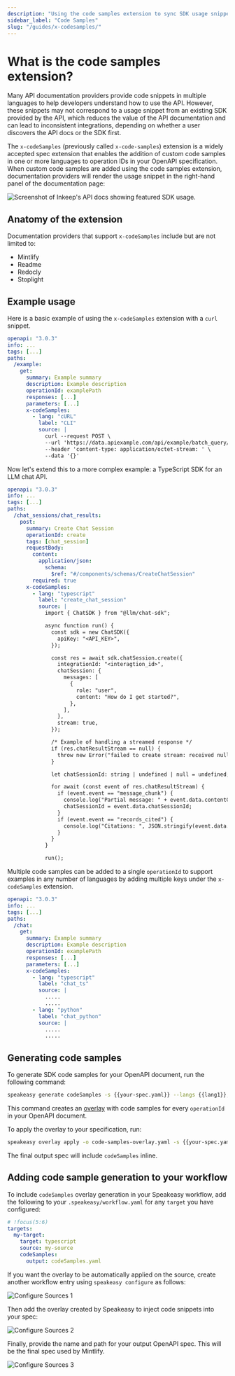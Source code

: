 ```yaml
---
description: "Using the code samples extension to sync SDK usage snippets with your documentation site."
sidebar_label: "Code Samples"
slug: "/guides/x-codesamples/"
---
```



# What is the code samples extension?

Many API documentation providers provide code snippets in multiple languages to help developers understand how to use the API. However, these snippets
may not correspond to a usage snippet from an existing SDK provided by the API, which reduces the value of the API documentation and can lead to inconsistent integrations, depending on whether a user discovers the API docs or the SDK first.

The `x-codeSamples` (previously called `x-code-samples`) extension is a widely accepted spec extension that enables the addition of custom code samples in one or more languages to operation IDs in your OpenAPI specification.
When custom code samples are added using the code samples extension, documentation providers will render the usage snippet in the right-hand panel of the documentation page:

![Screenshot of Inkeep's API docs showing featured SDK usage.](./docs-example.png)

## Anatomy of the extension

<Table 
  data={[
    { fieldName: "lang", type: "string", description: "The language of the code snippet. Can be one from this [list](https://github.com/github-linguist/linguist/blob/master/lib/linguist/popular.yml).", required: "Yes" },
    { fieldName: "label", type: "string", description: "Code sample label, for example, `Node` or `Python3`. The `lang` value is used by default.", required: "No" },
    { fieldName: "source", type: "string", description: "The code sample source code. In this case, the SDK usage snippet.", required: "Yes" }
  ]}
  columns={[
    { key: "fieldName", header: "Field Name" },
    { key: "type", header: "Type" },
    { key: "description", header: "Description" },
    { key: "required", header: "Required" }
  ]}
/>

Documentation providers that support `x-codeSamples` include but are not limited to:

- Mintlify
- Readme
- Redocly
- Stoplight

## Example usage

Here is a basic example of using the `x-codeSamples` extension with a `curl` snippet.

```yaml
openapi: "3.0.3"
info: ...
tags: [...]
paths:
  /example:
    get:
      summary: Example summary
      description: Example description
      operationId: examplePath
      responses: [...]
      parameters: [...]
      x-codeSamples:
        - lang: "cURL"
          label: "CLI"
          source: |
            curl --request POST \
            --url 'https://data.apiexample.com/api/example/batch_query/json?format=json' \
            --header 'content-type: application/octet-stream: ' \
            --data '{}'
```

Now let's extend this to a more complex example: a TypeScript SDK for an LLM chat API.

```yaml
openapi: "3.0.3"
info: ...
tags: [...]
paths:
  /chat_sessions/chat_results:
    post:
      summary: Create Chat Session
      operationId: create
      tags: [chat_session]
      requestBody:
        content:
          application/json:
            schema:
              $ref: "#/components/schemas/CreateChatSession"
        required: true
      x-codeSamples:
        - lang: "typescript"
          label: "create_chat_session"
          source: |
            import { ChatSDK } from "@llm/chat-sdk";

            async function run() {
              const sdk = new ChatSDK({
                apiKey: "<API_KEY>",
              });

              const res = await sdk.chatSession.create({
                integrationId: "<interagtion_id>",
                chatSession: {
                  messages: [
                    {
                      role: "user",
                      content: "How do I get started?",
                    },
                  ],
                },
                stream: true,
              });

              /* Example of handling a streamed response */
              if (res.chatResultStream == null) {
                throw new Error("failed to create stream: received null value");
              }

              let chatSessionId: string | undefined | null = undefined;

              for await (const event of res.chatResultStream) {
                if (event.event == "message_chunk") {
                  console.log("Partial message: " + event.data.contentChunk);
                  chatSessionId = event.data.chatSessionId;
                }
                if (event.event == "records_cited") {
                  console.log("Citations: ", JSON.stringify(event.data.citations, null, 2));
                }
              }
            }

            run();
```

Multiple code samples can be added to a single `operationId` to support examples in any number of languages by adding multiple keys under the `x-codeSamples` extension.

```yaml
openapi: "3.0.3"
info: ...
tags: [...]
paths:
  /chat:
    get:
      summary: Example summary
      description: Example description
      operationId: examplePath
      responses: [...]
      parameters: [...]
      x-codeSamples:
        - lang: "typescript"
          label: "chat_ts"
          source: |
            .....
            .....
        - lang: "python"
          label: "chat_python"
          source: |
            .....
            .....
```

## Generating code samples

To generate SDK code samples for your OpenAPI document, run the following command:

```bash
speakeasy generate codeSamples -s {{your-spec.yaml}} --langs {{lang1}},{{lang2}} --out code-samples-overlay.yaml
```

This command creates an [overlay](/docs/prep-openapi/overlays/create-overlays) with code samples for every `operationId` in your OpenAPI document.

To apply the overlay to your specification, run:

```bash
speakeasy overlay apply -o code-samples-overlay.yaml -s {{your-spec.yaml}} -o {{output-spec.yaml}}
```

The final output spec will include `codeSamples` inline.

## Adding code sample generation to your workflow

To include `codeSamples` overlay generation in your Speakeasy workflow, add the following to your `.speakeasy/workflow.yaml` for any `target` you have configured:

```yaml .speakeasy/workflow.yaml
# !focus(5:6)
targets:
  my-target:
    target: typescript
    source: my-source
    codeSamples:
      output: codeSamples.yaml
```

If you want the overlay to be automatically applied on the source, create another workflow entry using `speakeasy configure` as follows:

![Configure Sources 1](/assets/docs/spec-workflow/1.png)

Then add the overlay created by Speakeasy to inject code snippets into your spec:

![Configure Sources 2](/assets/docs/spec-workflow/2.png)

Finally, provide the name and path for your output OpenAPI spec. This will be the final spec used by Mintlify.

![Configure Sources 3](/assets/docs/spec-workflow/3.png)
